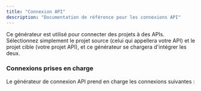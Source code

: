 ```yaml
---
title: "Connexion API"
description: "Documentation de référence pour les connexions API"
---
```





Ce générateur est utilisé pour connecter des projets à des APIs. Sélectionnez simplement le projet source (celui qui appellera votre API) et le projet cible (votre projet API), et ce générateur se chargera d'intégrer les deux.

### Connexions prises en charge

Le générateur de connexion API prend en charge les connexions suivantes :

<CardGrid>
  <LinkCard
    title="React to tRPC"
    description="Appeler une API tRPC depuis un site React"
    href="api-connection/react-trpc"
  />
  <LinkCard
    title="React to FastAPI"
    description="Appeler une API FastAPI Python depuis un site React"
    href="api-connection/react-fastapi"
  />
</CardGrid>